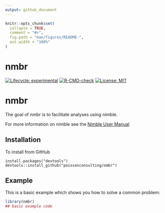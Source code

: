 ```yaml
---
output: github_document
---
```


<!-- README.md is generated from README.Rmd. Please edit that file -->

```r
knitr::opts_chunk$set(
  collapse = TRUE,
  comment = "#>",
  fig.path = "man/figures/README-",
  out.width = "100%"
)
```

# nmbr

<!-- badges: start -->
[![Lifecycle: experimental](https://img.shields.io/badge/lifecycle-experimental-orange.svg)](https://lifecycle.r-lib.org/articles/stages.html#experimental)
[![R-CMD-check](https://github.com/poissonconsulting/nmbr/actions/workflows/R-CMD-check.yaml/badge.svg)](https://github.com/poissonconsulting/nmbr/actions/workflows/R-CMD-check.yaml)
[![License: MIT](https://img.shields.io/badge/License-MIT-blue.svg)](https://opensource.org/licenses/MIT)
<!-- badges: end -->

# nmbr

The goal of nmbr is to facilitate analyses using nimble.

For more information on nimble see the [Nimble User Manual](https://r-nimble.org/html_manual/cha-welcome-nimble.html)

## Installation

To install from GitHub
```
install.packages("devtools")
devtools::install_github("poissonconsulting/nmbr")
```

## Example

This is a basic example which shows you how to solve a common problem:

``` r
library(nmbr)
## basic example code
```
